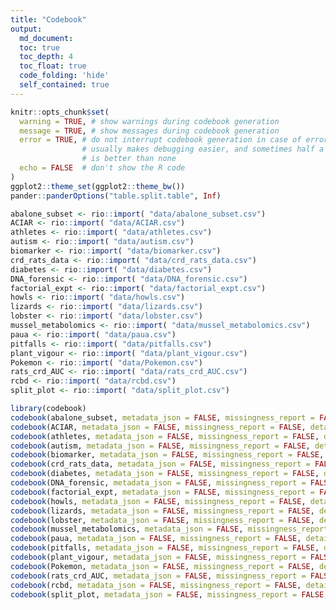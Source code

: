 ```yaml
---
title: "Codebook"
output:
  md_document:
  toc: true
  toc_depth: 4
  toc_float: true
  code_folding: 'hide'
  self_contained: true
---
```



```r
knitr::opts_chunk$set(
  warning = TRUE, # show warnings during codebook generation
  message = TRUE, # show messages during codebook generation
  error = TRUE, # do not interrupt codebook generation in case of errors,
                # usually makes debugging easier, and sometimes half a codebook
                # is better than none
  echo = FALSE  # don't show the R code
)
ggplot2::theme_set(ggplot2::theme_bw())
pander::panderOptions("table.split.table", Inf)
```



```r
abalone_subset <- rio::import( "data/abalone_subset.csv")          
ACIAR <- rio::import( "data/ACIAR.csv")                            
athletes <- rio::import( "data/athletes.csv")                      
autism <- rio::import( "data/autism.csv")                          
biomarker <- rio::import( "data/biomarker.csv")                    
crd_rats_data <- rio::import( "data/crd_rats_data.csv")            
diabetes <- rio::import( "data/diabetes.csv")                      
DNA_forensic <- rio::import( "data/DNA_forensic.csv")              
factorial_expt <- rio::import( "data/factorial_expt.csv")          
howls <- rio::import( "data/howls.csv")                            
lizards <- rio::import( "data/lizards.csv")                       
lobster <- rio::import( "data/lobster.csv")                        
mussel_metabolomics <- rio::import( "data/mussel_metabolomics.csv")
paua <- rio::import( "data/paua.csv")                              
pitfalls <- rio::import( "data/pitfalls.csv")                      
plant_vigour <- rio::import( "data/plant_vigour.csv")              
Pokemon <- rio::import( "data/Pokemon.csv")                        
rats_crd_AUC <- rio::import( "data/rats_crd_AUC.csv")              
rcbd <- rio::import( "data/rcbd.csv")                              
split_plot <- rio::import( "data/split_plot.csv")
```


```r
library(codebook)
codebook(abalone_subset, metadata_json = FALSE, missingness_report = FALSE, detailed_variables = FALSE )     
codebook(ACIAR, metadata_json = FALSE, missingness_report = FALSE, detailed_variables = FALSE )              
codebook(athletes, metadata_json = FALSE, missingness_report = FALSE, detailed_variables = FALSE )          
codebook(autism, metadata_json = FALSE, missingness_report = FALSE, detailed_variables = FALSE )             
codebook(biomarker, metadata_json = FALSE, missingness_report = FALSE, detailed_variables = FALSE )          
codebook(crd_rats_data, metadata_json = FALSE, missingness_report = FALSE, detailed_variables = FALSE )      
codebook(diabetes, metadata_json = FALSE, missingness_report = FALSE, detailed_variables = FALSE )           
codebook(DNA_forensic, metadata_json = FALSE, missingness_report = FALSE, detailed_variables = FALSE )       
codebook(factorial_expt, metadata_json = FALSE, missingness_report = FALSE, detailed_variables = FALSE )     
codebook(howls, metadata_json = FALSE, missingness_report = FALSE, detailed_variables = FALSE )              
codebook(lizards, metadata_json = FALSE, missingness_report = FALSE, detailed_variables = FALSE )            
codebook(lobster, metadata_json = FALSE, missingness_report = FALSE, detailed_variables = FALSE )            
codebook(mussel_metabolomics, metadata_json = FALSE, missingness_report = FALSE, detailed_variables = FALSE )
codebook(paua, metadata_json = FALSE, missingness_report = FALSE, detailed_variables = FALSE )               
codebook(pitfalls, metadata_json = FALSE, missingness_report = FALSE, detailed_variables = FALSE )           
codebook(plant_vigour, metadata_json = FALSE, missingness_report = FALSE, detailed_variables = FALSE )       
codebook(Pokemon, metadata_json = FALSE, missingness_report = FALSE, detailed_variables = FALSE )            
codebook(rats_crd_AUC, metadata_json = FALSE, missingness_report = FALSE, detailed_variables = FALSE )      
codebook(rcbd, metadata_json = FALSE, missingness_report = FALSE, detailed_variables = FALSE )               
codebook(split_plot, metadata_json = FALSE, missingness_report = FALSE, detailed_variables = FALSE )         
```